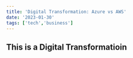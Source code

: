 ---
title: 'Digital Transformation: Azure vs AWS'
date: '2023-01-30'
tags: ['tech','business']
---


## This is a Digital Transformatioin
